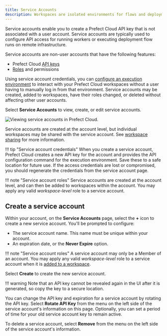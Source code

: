 ```yaml
---
title: Service Accounts
description: Workspaces are isolated environments for flows and deployments within Prefect Cloud.
---
```


Service accounts enable you to create a Prefect Cloud API key that is not associated with a user account.
Service accounts are typically used to configure API access for running workers or executing deployment flow runs on remote infrastructure.

Service accounts are non-user accounts that have the following features:

- Prefect Cloud [API keys](/3.0rc/cloud/users/api-keys/)
- [Roles](/3.0rc/cloud/users/roles/) and permissions

Using service account credentials, you can [configure an execution environment](/3.0rc/cloud/connecting/#configure-a-local-execution-environment) to interact with your Prefect Cloud workspaces without a user having to manually log in from that environment.
Service accounts may be created, added to workspaces, have their roles changed, or deleted without affecting other user accounts.

Select **Service Accounts** to view, create, or edit service accounts.

![Viewing service accounts in Prefect Cloud.](/3.0rc/img/ui/service-accounts.png)

Service accounts are created at the account level, but individual workspaces may be shared with the service account.
See [workspace sharing](/3.0rc/cloud/workspaces/#workspace-sharing) for more information.

!!! tip "Service account credentials"
    When you create a service account, Prefect Cloud creates a new API key for the account and provides the API configuration command for the execution environment.
    Save these to a safe location for future use.
    If the access credentials are lost or compromised, you should regenerate the credentials from the service account page.

!!! note "Service account roles"
    Service accounts are created at the account level, and can then be added to workspaces within the account.
    You may apply any valid _workspace-level_ role to a service account.

## Create a service account

Within your account, on the **Service Accounts** page, select the **+** icon to create a new service account. You'll be prompted to configure:

- The service account name. This name must be unique within your account.
- An expiration date, or the **Never Expire** option.

!!! note "Service account roles"
    A service account may only be a Member of an account.
    You may apply any valid _workspace-level_ role to a service account when it is [added to a workspace](/3.0rc/cloud/workspaces/#workspace-sharing).

Select **Create** to create the new service account.

!!! warning
    Note that an API key cannot be revealed again in the UI after it is generated, so copy the key to a secure location.

You can change the API key and expiration for a service account by rotating the API key.
Select **Rotate API Key** from the menu on the left side of the service account's information on this page. Optionally, you can set a period of time for your old service account key to remain active.

To delete a service account, select **Remove** from the menu on the left side of the service account's information.
